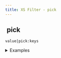```yaml
---
title: XS Filter - pick
---
```


## <img src="../assets/docuBadge (11).png" alt="" data-size="line"> pick <a href="#xs-pick" id="xs-pick"></a>

`value|pick:keys`

<details>

<summary>Examples</summary>

```javascript
{"a":1,"b":2,"c":3}|pick:["a","b"]    // Returns {"a":1,"b":2}
```

</details>
